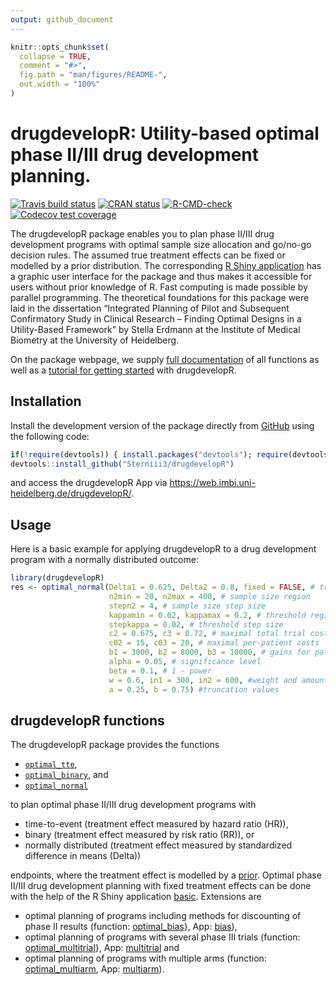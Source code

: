 ```yaml
---
output: github_document
---
```


<!-- README.md is generated from README.Rmd. Please edit that file -->

```r
knitr::opts_chunk$set(
  collapse = TRUE,
  comment = "#>",
  fig.path = "man/figures/README-",
  out.width = "100%"
)
```

# drugdevelopR: Utility-based optimal phase II/III drug development planning.

<!-- badges: start -->
[![Travis build status](https://travis-ci.com/Sterniii3/drugdevelopR.svg?branch=master)](https://travis-ci.com/Sterniii3/drugdevelopR)
[![CRAN status](https://www.r-pkg.org/badges/version/drugdevelopR)](https://CRAN.R-project.org/package=drugdevelopR)
[![R-CMD-check](https://github.com/Sterniii3/drugdevelopR/workflows/R-CMD-check/badge.svg)](https://github.com/Sterniii3/drugdevelopR/actions)
[![Codecov test coverage](https://codecov.io/gh/Sterniii3/drugdevelopR/branch/master/graph/badge.svg)](https://app.codecov.io/gh/Sterniii3/drugdevelopR?branch=master)
<!-- badges: end -->

The drugdevelopR package enables you to plan phase II/III drug development programs with optimal sample size allocation and go/no-go decision rules. The assumed true treatment effects can be fixed or modelled by a prior distribution. The corresponding [R Shiny application](https://web.imbi.uni-heidelberg.de/drugdevelopR/) has a graphic user interface for the package and thus makes it accessible for users without prior knowledge of R. Fast computing is made possible by parallel programming. The theoretical foundations for this package were laid in the dissertation  "Integrated Planning of Pilot and Subsequent Confirmatory Study in Clinical Research – Finding Optimal Designs in a Utility-Based Framework"  by Stella Erdmann at the Institute of Medical Biometry at the University of Heidelberg.

On the package webpage, we supply [full documentation](https://sterniii3.github.io/drugdevelopR/reference/index.html) of all functions as well as a [tutorial for getting started](https://sterniii3.github.io/drugdevelopR/vignettes/introduction-to-drugdevelopr.html) with drugdevelopR.

## Installation

Install the development version of the package directly from [GitHub](https://github.com/Sterniii3/drugdevelopR/) using the following code:
```r
if(!require(devtools)) { install.packages("devtools"); require(devtools)} 
devtools::install_github("Sterniii3/drugdevelopR")
````
and access the drugdevelopR App via [https://web.imbi.uni-heidelberg.de/drugdevelopR/](https://web.imbi.uni-heidelberg.de/drugdevelopR/).

## Usage

Here is a basic example for applying drugdevelopR to a drug development program with a normally distributed outcome:
```r
library(drugdevelopR)
res <- optimal_normal(Delta1 = 0.625, Delta2 = 0.8, fixed = FALSE, # treatment effect
                      n2min = 20, n2max = 400, # sample size region
                      stepn2 = 4, # sample size step size
                      kappamin = 0.02, kappamax = 0.2, # threshold region
                      stepkappa = 0.02, # threshold step size
                      c2 = 0.675, c3 = 0.72, # maximal total trial costs
                      c02 = 15, c03 = 20, # maximal per-patient costs
                      b1 = 3000, b2 = 8000, b3 = 10000, # gains for patients
                      alpha = 0.05, # significance level
                      beta = 0.1, # 1 - power
                      w = 0.6, in1 = 300, in2 = 600, #weight and amount of information
                      a = 0.25, b = 0.75) #truncation values
```

## drugdevelopR functions
The drugdevelopR package provides the functions

* [`optimal_tte`](https://sterniii3.github.io/drugdevelopR/reference/optimal_tte.html),
* [`optimal_binary`](https://sterniii3.github.io/drugdevelopR/reference/optimal_binary.html), and
* [`optimal_normal`](https://sterniii3.github.io/drugdevelopR/reference/optimal_normal.html)

to plan optimal phase II/III drug development programs with

* time-to-event (treatment effect measured by hazard ratio (HR)),
* binary (treatment effect measured by risk ratio (RR)), or
* normally distributed (treatment effect measured by standardized difference in means (Delta))

endpoints, where the treatment effect is modelled by a [prior](https://web.imbi.uni-heidelberg.de/prior/). Optimal phase II/III drug development planning with fixed treatment effects can be done with the help of the R Shiny application [basic](https://web.imbi.uni-heidelberg.de/basic/). Extensions are 

* optimal planning of programs including methods for discounting of phase II results (function: [optimal_bias](https://sterniii3.github.io/drugdevelopR/reference/optimal_bias.html)}, App: [bias](https://web.imbi.uni-heidelberg.de/bias/)),
* optimal planning of programs with several phase III trials (function: [optimal_multitrial](https://sterniii3.github.io/drugdevelopR/reference/optimal_multitrial.html)}, App: [multitrial](https://web.imbi.uni-heidelberg.de/multitrial/) and
* optimal planning of programs with multiple arms (function: [optimal_multiarm](https://sterniii3.github.io/drugdevelopR/reference/optimal_multiarm.html), App: [multiarm](https://web.imbi.uni-heidelberg.de/multiarm/)).
